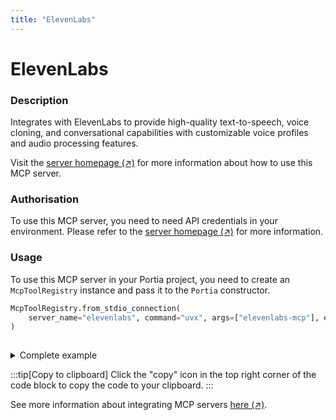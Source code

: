 ```yaml
---
title: "ElevenLabs"
---
```

<!-- WARNING: This file is auto-generated by generate_tool_docs.py. Do not edit manually. -->


# ElevenLabs

### Description

Integrates with ElevenLabs to provide high-quality text-to-speech, voice cloning, and conversational capabilities with customizable voice profiles and audio processing features.

Visit the [server homepage (↗)](https://github.com/elevenlabs/elevenlabs-mcp) for more information about how to use this MCP server.

### Authorisation

To use this MCP server, you need to need API credentials in your environment. Please refer to the [server homepage (↗)](https://github.com/elevenlabs/elevenlabs-mcp) for more information.

### Usage

To use this MCP server in your Portia project, you need to create an `McpToolRegistry` instance and pass it to the `Portia` constructor.

```python
McpToolRegistry.from_stdio_connection(
    server_name="elevenlabs", command="uvx", args=["elevenlabs-mcp"], env={"ELEVENLABS_API_KEY": "<api_key>"}
)
                    
```

<details>
<summary>Complete example</summary>

Equip your `Portia` instance with the tools from the MCP server, in addition to the default tools from the `DefaultToolRegistry`:

```python
from portia import DefaultToolRegistry, McpToolRegistry, Portia, Config

config = Config.from_default()
tool_registry = DefaultToolRegistry(config) +  McpToolRegistry.from_stdio_connection(
    server_name="elevenlabs", command="uvx", args=["elevenlabs-mcp"], env={"ELEVENLABS_API_KEY": "<api_key>"}
)
                    

portia = Portia(config=config, tools=tool_registry)
```

</details>

:::tip[Copy to clipboard]
Click the "copy" icon in the top right corner of the code block to copy the code to your clipboard.
:::

See more information about integrating MCP servers [here (↗)](/mcp-servers).

